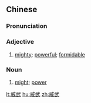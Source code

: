 ==Chinese==
{{zh-forms}}

===Pronunciation===
{{zh-pron
|m=wēiwǔ
|c=wai1 mou5
|mn=qz,tw,xm,zz:ui-bú
|cat=a,n
}}

===Adjective===
{{zh-adj}}

# [[mighty]]; [[powerful]]; [[formidable]]

===Noun===
{{zh-noun}}

# [[might]]; [[power]]

[[lt:威武]]
[[hu:威武]]
[[zh:威武]]